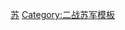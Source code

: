 {{Military navigation
|name = 二戰蘇聯步兵槍械

|title = {{flag|USSR}}[[第二次世界大战]]步兵武器
|state = {{{state|autocollapse}}}
|style = wide
|listclass = hlist
|group1 = [[手枪]]
|list1  =
*[[納甘M1895轉輪手槍|納甘M1895]]
*[[毛瑟C96手槍|毛瑟C96]]
*[[科羅溫手槍|科罗温TK]]
*[[TT手槍|托卡列夫TT]]
*{{tsl|ru|Пистолет Балтиец|巴爾蒂茲手槍|巴爾蒂茲}}

|group2 = [[步枪]]及[[卡宾枪]]
|list2  =
*[[莫辛-納甘步槍|莫辛-納甘]]
*[[AVS-36自動步槍|西蒙诺夫AVS-36]]
*[[SVT-40半自動步槍|托卡列夫SVT-40]]
*[[SKS半自動步槍|西蒙诺夫SKS-45]]

|group3 = [[冲锋枪]]
|list3  =
*[[PPD-40冲锋枪|捷格加廖夫PPD-34/38/40]]
*[[PPSh-41冲锋枪|什帕金PPSh-41]]
*[[PPS衝鋒槍|苏达耶夫PPS-43]]
*[[湯普森衝鋒槍|湯普森M1928A1]]

|group4 = [[手榴弹]]
|list4  =
*{{le|M1914手榴弹|Model 1914 grenade|M1914/30}}
*[[RGD-33手榴彈|季亚科诺夫RGD-33]]
*[[蘇聯F-1手榴彈|F-1]]
*{{le|RG-41手榴弹|RG-41|RG-41}}
*[[RG-42手榴彈|RG-42]]
*[[RPG-40反坦克手榴彈|RPG-40]]
*{{le|RPG-43手榴弹|RPG-43|RPG-43}}
*{{le|RPG-6手榴弹|RPG-6|RPG-6}}

|group5 = [[机枪]]
|list5  =
*[[馬克沁1910型重機槍|马克沁1910型]]
*[[馬克沁—托卡列夫輕機槍|馬克沁-托卡列夫]]
*[[DP輕機槍|捷格加廖夫DP]]
*[[RPD輕機槍|捷格加廖夫RPD]]
*{{le|PV-1机枪|PV-1 machine gun|PV-1}}
*[[DS-39中型機槍|捷格加廖夫DS-39]]
*[[SG-43中型機槍|戈留诺夫SG-43]]
*[[DShK重機槍|捷格加廖夫-什帕金DShK]]
*[[白朗寧M2重機槍|白朗寧M2]]

|group6 = [[反坦克武器]]及[[火焰喷射器]]
|list6  =
*[[PTRD-41反坦克步槍|捷格加廖夫PTRD-41反坦克步枪]]
*[[PTRS-41反坦克步枪|西蒙诺夫PTRS-41反坦克步枪]]
*[[博斯反坦克步槍]]
*[[ROKS火焰喷射器|科留耶夫-谢尔盖耶夫ROKS-2/3火焰喷射器]]
*[[巴祖卡火箭筒]]

|group7 = 使用弹药
|list7  =
*[[7.62×25mm托卡列夫手槍彈|7.62×25mm Tokarev]]
*[[7.62×38mmR]]
*[[7.63×25mm毛瑟彈 |7.63×25mm Mauser]]
*[[.45 ACP]]
*[[7.62×54mmR]]
*[[.50 BMG|12.7×99mm]]
*[[12.7×108mm]]
*[[14.5×114mm]]
*{{tsl|en|.55 Boys}}

}}<noinclude>
{{collapsible option}}
[[Category:二战武器模板|苏]]
[[Category:二战苏军模板]]
</noinclude>